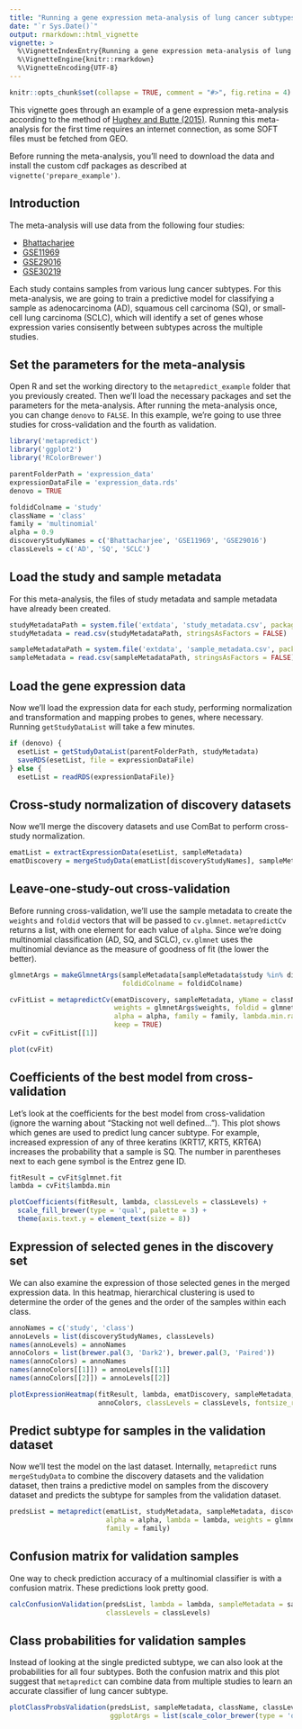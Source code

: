 ```yaml
---
title: "Running a gene expression meta-analysis of lung cancer subtypes"
date: "`r Sys.Date()`"
output: rmarkdown::html_vignette
vignette: >
  %\VignetteIndexEntry{Running a gene expression meta-analysis of lung cancer subtypes}
  %\VignetteEngine{knitr::rmarkdown}
  %\VignetteEncoding{UTF-8}
---
```


```r
knitr::opts_chunk$set(collapse = TRUE, comment = "#>", fig.retina = 4)
```

This vignette goes through an example of a gene expression meta-analysis according to the method of [Hughey and Butte (2015)](https://doi.org/10.1093/nar/gkv229). Running this meta-analysis for the first time requires an internet connection, as some SOFT files must be fetched from GEO.

Before running the meta-analysis, you'll need to download the data and install the custom cdf packages as described at `vignette('prepare_example')`.

## Introduction
The meta-analysis will use data from the following four studies:

* [Bhattacharjee](http://www.broadinstitute.org/cgi-bin/cancer/publications/view/62)
* [GSE11969](http://www.ncbi.nlm.nih.gov/geo/query/acc.cgi?acc=GSE11969)
* [GSE29016](http://www.ncbi.nlm.nih.gov/geo/query/acc.cgi?acc=GSE29016)
* [GSE30219](http://www.ncbi.nlm.nih.gov/geo/query/acc.cgi?acc=GSE30219)

Each study contains samples from various lung cancer subtypes. For this meta-analysis, we are going to train a predictive model for classifying a sample as adenocarcinoma (AD), squamous cell carcinoma (SQ), or small-cell lung carcinoma (SCLC), which will identify a set of genes whose expression varies consisently between subtypes across the multiple studies.

## Set the parameters for the meta-analysis
Open R and set the working directory to the `metapredict_example` folder that you previously created. Then we'll load the necessary packages and set the parameters for the meta-analysis. After running the meta-analysis once, you can change `denovo` to `FALSE`. In this example, we're going to use three studies for cross-validation and the fourth as validation.
```r
library('metapredict')
library('ggplot2')
library('RColorBrewer')

parentFolderPath = 'expression_data'
expressionDataFile = 'expression_data.rds'
denovo = TRUE

foldidColname = 'study'
className = 'class'
family = 'multinomial'
alpha = 0.9
discoveryStudyNames = c('Bhattacharjee', 'GSE11969', 'GSE29016')
classLevels = c('AD', 'SQ', 'SCLC')
```

## Load the study and sample metadata
For this meta-analysis, the files of study metadata and sample metadata have already been created.
```r
studyMetadataPath = system.file('extdata', 'study_metadata.csv', package = 'metapredict')
studyMetadata = read.csv(studyMetadataPath, stringsAsFactors = FALSE)

sampleMetadataPath = system.file('extdata', 'sample_metadata.csv', package = 'metapredict')
sampleMetadata = read.csv(sampleMetadataPath, stringsAsFactors = FALSE)
```

## Load the gene expression data
Now we'll load the expression data for each study, performing normalization and transformation and mapping probes to genes, where necessary. Running `getStudyDataList` will take a few minutes.
```r
if (denovo) {
  esetList = getStudyDataList(parentFolderPath, studyMetadata)
  saveRDS(esetList, file = expressionDataFile)
} else {
  esetList = readRDS(expressionDataFile)}
```

## Cross-study normalization of discovery datasets
Now we'll merge the discovery datasets and use ComBat to perform cross-study normalization.
```r
ematList = extractExpressionData(esetList, sampleMetadata)
ematDiscovery = mergeStudyData(ematList[discoveryStudyNames], sampleMetadata)
```

## Leave-one-study-out cross-validation
Before running cross-validation, we'll use the sample metadata to create the `weights` and `foldid` vectors that will be passed to `cv.glmnet`. `metapredictCv` returns a list, with one element for each value of `alpha`. Since we're doing multinomial classification (AD, SQ, and SCLC), `cv.glmnet` uses the multinomial deviance as the measure of goodness of fit (the lower the better).
```r
glmnetArgs = makeGlmnetArgs(sampleMetadata[sampleMetadata$study %in% discoveryStudyNames,],
                            foldidColname = foldidColname)

cvFitList = metapredictCv(ematDiscovery, sampleMetadata, yName = className,
                          weights = glmnetArgs$weights, foldid = glmnetArgs$foldid,
                          alpha = alpha, family = family, lambda.min.ratio = 0.001,
                          keep = TRUE)
cvFit = cvFitList[[1]]

plot(cvFit)
```

## Coefficients of the best model from cross-validation
Let's look at the coefficients for the best model from cross-validation (ignore the warning about "Stacking not well defined..."). This plot shows which genes are used to predict lung cancer subtype. For example, increased expression of any of three keratins (KRT17, KRT5, KRT6A) increases the probability that a sample is SQ. The number in parentheses next to each gene symbol is the Entrez gene ID.
```r
fitResult = cvFit$glmnet.fit
lambda = cvFit$lambda.min

plotCoefficients(fitResult, lambda, classLevels = classLevels) +
  scale_fill_brewer(type = 'qual', palette = 3) +
  theme(axis.text.y = element_text(size = 8))
```

## Expression of selected genes in the discovery set
We can also examine the expression of those selected genes in the merged expression data. In this heatmap, hierarchical clustering is used to determine the order of the genes and the order of the samples within each class.
```r
annoNames = c('study', 'class')
annoLevels = list(discoveryStudyNames, classLevels)
names(annoLevels) = annoNames
annoColors = list(brewer.pal(3, 'Dark2'), brewer.pal(3, 'Paired'))
names(annoColors) = annoNames
names(annoColors[[1]]) = annoLevels[[1]]
names(annoColors[[2]]) = annoLevels[[2]]

plotExpressionHeatmap(fitResult, lambda, ematDiscovery, sampleMetadata, annoLevels,
                      annoColors, classLevels = classLevels, fontsize_row = 7)
```

## Predict subtype for samples in the validation dataset
Now we'll test the model on the last dataset. Internally, `metapredict` runs `mergeStudyData` to combine the discovery datasets and the validation dataset, then trains a predictive model on samples from the discovery dataset and predicts the subtype for samples from the validation dataset.
```r
predsList = metapredict(ematList, studyMetadata, sampleMetadata, discoveryStudyNames,
                        alpha = alpha, lambda = lambda, weights = glmnetArgs$weights,
                        family = family)
```

## Confusion matrix for validation samples
One way to check prediction accuracy of a multinomial classifier is with a confusion matrix. These predictions look pretty good.
```r
calcConfusionValidation(predsList, lambda = lambda, sampleMetadata = sampleMetadata,
                        classLevels = classLevels)
```

## Class probabilities for validation samples
Instead of looking at the single predicted subtype, we can also look at the probabilities for all four subtypes. Both the confusion matrix and this plot suggest that `metapredict` can combine data from multiple studies to learn an accurate classifier of lung cancer subtype.
```r
plotClassProbsValidation(predsList, sampleMetadata, className, classLevels, size = 1.5,
                         ggplotArgs = list(scale_color_brewer(type = 'qual', palette = 3)))
```
